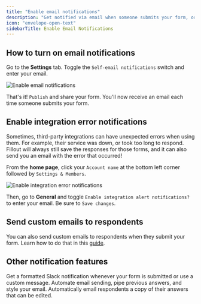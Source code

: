 ```yaml
---
title: "Enable email notifications"
description: "Get notified via email when someone submits your form, or encounters an integration-related issue."
icon: "envelope-open-text"
sidebarTitle: Enable Email Notifications
---
```


## How to turn on email notifications

Go to the **Settings** tab. Toggle the `Self-email notifications` switch and enter your email.

<Frame>
<img src="/images/12.webp" alt="Enable email notifications" />
</Frame>

That's it\! `Publish` and share your form. You'll now receive an email each time someone submits your form.

## Enable integration error notifications

Sometimes, third-party integrations can have unexpected errors when using them. For example, their service was down, or took too long to respond. Fillout will always still save the responses for those forms, and it can also send you an email with the error that occurred\!

From the **home page**, click your `Account name` at the bottom left corner followed by `Settings & Members`.

<Frame>
<img src="/images/13.webp" alt="Enable integration error notifications" />
</Frame>

Then, go to **General** and toggle `Enable integration alert notifications?` to enter your email. Be sure to `Save changes`.

## Send custom emails to respondents

You can also send custom emails to respondents when they submit your form. Learn how to do that in this [guide](/help/respondent-emails).

## Other notification features

<CardGroup cols={3}>
  <Card title="Connect your form to Slack" href="/help/slack" icon="slack" iconType="regular" color="#FFC738">
    Get a formatted Slack notification whenever your form is submitted or use a custom message.
  </Card>
  <Card title="Custom email notifications" href="/help/custom-emails"icon="envelope-open-text" iconType="regular" color="#FFC738">
    Automate email sending, pipe previous answers, and style your email.
  </Card>
  <Card title="Respondent notification email" href="/help/respondent-emails"icon="bell" iconType="regular" color="#FFC738">
    Automatically email respondents a copy of their answers that can be edited.
  </Card>
</CardGroup>
